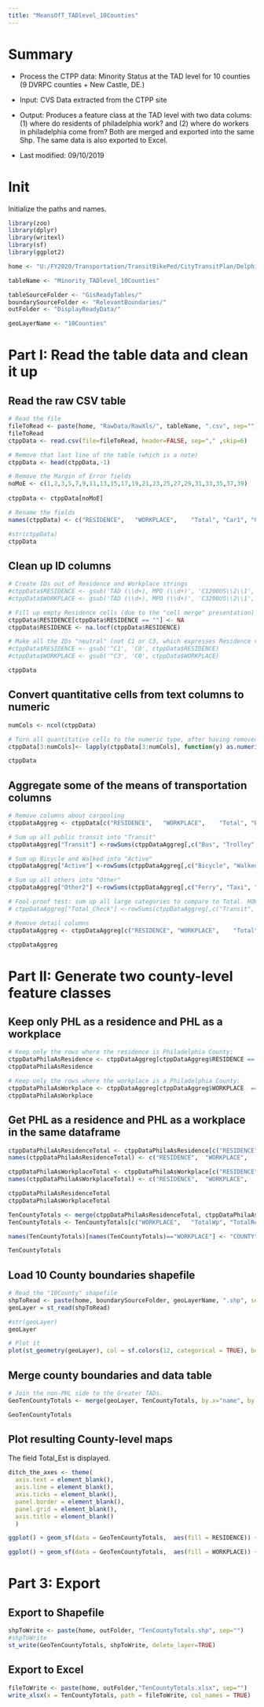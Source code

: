 ```yaml
---
title: "MeansOfT_TADlevel_10Counties"
---
```


# Summary

* Process the CTPP data: Minority Status at the TAD level for 10 counties (9 DVRPC counties + New Castle, DE.) 

* Input: CVS Data extracted from the CTPP site 

* Output: Produces a feature class at the TAD level with two data colums: (1) where do residents of philadelphia work? and (2) where do workers in philadelphia come from? Both are merged and exported into the same Shp. The same data is also exported to Excel.

* Last modified: 09/10/2019


# Init

Initialize the paths and names. 

```r

library(zoo)
library(dplyr)
library(writexl) 
library(sf)
library(ggplot2)

home <- "U:/FY2020/Transportation/TransitBikePed/CityTransitPlan/Delphine_CityTransitPlan/CtppAnalysis/Data2ndPass/"

tableName <- "Minority_TADlevel_10Counties"

tableSourceFolder <- "GisReadyTables/"
boundarySourceFolder <- "RelevantBoundaries/"
outFolder <- "DisplayReadyData/"

geoLayerName <- "10Counties"


```

# Part I: Read the table data and clean it up

## Read the raw CSV table

```r

# Read the file
fileToRead <- paste(home, "RawData/RawXls/", tableName, ".csv", sep="")
fileToRead
ctppData <- read.csv(file=fileToRead, header=FALSE, sep="," ,skip=6)

# Remove that last line of the table (which is a note)
ctppData <- head(ctppData,-1)

# Remove the Margin of Error fields
noMoE <- c(1,2,3,5,7,9,11,13,15,17,19,21,23,25,27,29,31,33,35,37,39)
  
ctppData <- ctppData[noMoE]

# Rename the fields
names(ctppData) <- c("RESIDENCE",	"WORKPLACE",	"Total", "Car1", "Car2", "Car3", "Car4","Car5", "Car6", "Bus", "Trolley",	"Subway",	"Rail",	"Ferry", "Bicycle", "Walked", "Taxi", "Motorcycle", "Other", "Home", "Auto")

#str(ctppData)
ctppData

```

## Clean up ID columns

```r

# Create IDs out of Residence and Workplace strings
#ctppData$RESIDENCE <- gsub('TAD (\\d+), MPO (\\d+)', 'C1200US\\2\\1', ctppData$RESIDENCE)
#ctppData$WORKPLACE <- gsub('TAD (\\d+), MPO (\\d+)', 'C3200US\\2\\1', ctppData$WORKPLACE)

# Fill up empty Residence cells (due to the "cell merge" presentation) with last previous value
ctppData$RESIDENCE[ctppData$RESIDENCE == ""] <- NA
ctppData$RESIDENCE <- na.locf(ctppData$RESIDENCE)

# Make all the IDs "neutral" (not C1 or C3, which expresses Residence vs Workplace)
#ctppData$RESIDENCE <- gsub('^C1', 'C0', ctppData$RESIDENCE)
#ctppData$WORKPLACE <- gsub('^C3', 'C0', ctppData$WORKPLACE)

ctppData

```

## Convert quantitative cells from text columns to numeric

``` r

numCols <- ncol(ctppData)

# Turn all quantitative cells to the numeric type, after having removed the potential comma. 
ctppData[3:numCols]<- lapply(ctppData[3:numCols], function(y) as.numeric(gsub(",", "", y)))

ctppData
```

## Aggregate some of the means of transportation columns

``` r

# Remove columns about carpooling
ctppDataAggreg <- ctppData[c("RESIDENCE",	"WORKPLACE",	"Total", "Bus", "Trolley",	"Subway",	"Rail",	"Ferry", "Bicycle", "Walked", "Taxi", "Motorcycle", "Other", "Home", "Auto")]

# Sum up all public transit into "Transit"
ctppDataAggreg["Transit"] <-rowSums(ctppDataAggreg[,c("Bus", "Trolley",	"Subway",	"Rail")])

# Sum up Bicycle and Walked into "Active"
ctppDataAggreg["Active"] <-rowSums(ctppDataAggreg[,c("Bicycle", "Walked")])

# Sum up all others into "Other"
ctppDataAggreg["Other2"] <-rowSums(ctppDataAggreg[,c("Ferry", "Taxi", "Motorcycle", "Other")])

# Fool-proof test: sum up all large categories to compare to Total. HOWEVER, note that they will not add up perfectly because of a cummulative rounding effect.
# ctppDataAggreg["Total_Check"] <-rowSums(ctppDataAggreg[,c("Transit", "Auto", "Active", "Home", "Other2")])

# Remove detail columns
ctppDataAggreg <- ctppDataAggreg[c("RESIDENCE",	"WORKPLACE",	"Total", "Transit", "Auto", "Active", "Home", "Other2", "Bus", "Trolley",	"Subway",	"Rail",	"Bicycle", "Walked")]

ctppDataAggreg

```

# Part II: Generate two county-level feature classes

## Keep only PHL as a residence and PHL as a workplace

```r

# Keep only the rows where the residence is Philadelphia County:
ctppDataPhilaAsResidence <- ctppDataAggreg[ctppDataAggreg$RESIDENCE == "Philadelphia County, Pennsylvania", ]
ctppDataPhilaAsResidence

# Keep only the rows where the workplace is a Philadelphia County:
ctppDataPhilaAsWorkplace <- ctppDataAggreg[ctppDataAggreg$WORKPLACE  == "Philadelphia County, Pennsylvania", ]
ctppDataPhilaAsWorkplace

```

## Get PHL as a residence and PHL as a workplace in the same dataframe

```r
ctppDataPhilaAsResidenceTotal <- ctppDataPhilaAsResidence[c("RESIDENCE",	"WORKPLACE",	"Total", "Transit", "Auto", "Active", "Home", "Other2")]
names(ctppDataPhilaAsResidenceTotal) <- c("RESIDENCE",	"WORKPLACE",	"TotalWp", "TransitWp", "AutoWp", "ActiveWp", "HomeWp", "OtherWp")

ctppDataPhilaAsWorkplaceTotal <- ctppDataPhilaAsWorkplace[c("RESIDENCE",	"WORKPLACE",	"Total", "Transit", "Auto", "Active", "Home", "Other2")]
names(ctppDataPhilaAsWorkplaceTotal) <- c("RESIDENCE",	"WORKPLACE",	"TotalRe", "TransitRe", "AutoRe", "ActiveRe", "HomeRe", "OtherRe")

ctppDataPhilaAsResidenceTotal
ctppDataPhilaAsWorkplaceTotal

TenCountyTotals <- merge(ctppDataPhilaAsResidenceTotal, ctppDataPhilaAsWorkplaceTotal, by.x="WORKPLACE", by.y="RESIDENCE")
TenCountyTotals <- TenCountyTotals[c("WORKPLACE",	"TotalWp", "TotalRe", "TransitWp", "TransitRe", "AutoWp", "AutoRe", "ActiveWp", "ActiveRe", "HomeWp", "HomeRe", "OtherWp", "OtherRe")]

names(TenCountyTotals)[names(TenCountyTotals)=="WORKPLACE"] <- "COUNTY"

TenCountyTotals

```

## Load 10 County boundaries shapefile

```r

# Read the "10County" shapefile
shpToRead <- paste(home, boundarySourceFolder, geoLayerName, ".shp", sep="")
geoLayer = st_read(shpToRead)

#str(geoLayer)
geoLayer

# Plot it
plot(st_geometry(geoLayer), col = sf.colors(12, categorical = TRUE), border = 'grey', axes = TRUE)
```


## Merge county boundaries and data table

```r

# Join the non-PHL side to the Greater TADs.
GeoTenCountyTotals <- merge(geoLayer, TenCountyTotals, by.x="name", by.y="COUNTY")

GeoTenCountyTotals
```


## Plot resulting County-level maps

The field Total_Est is displayed.

```r

ditch_the_axes <- theme(
  axis.text = element_blank(),
  axis.line = element_blank(),
  axis.ticks = element_blank(),
  panel.border = element_blank(),
  panel.grid = element_blank(),
  axis.title = element_blank()
  )

ggplot() + geom_sf(data = GeoTenCountyTotals,  aes(fill = RESIDENCE)) + theme_bw() + ditch_the_axes + scale_fill_gradient(low="#ccccff", high="#0000e6")

ggplot() + geom_sf(data = GeoTenCountyTotals,  aes(fill = WORKPLACE)) + theme_bw() + ditch_the_axes + scale_fill_gradient(low="#ccccff", high="#0000e6")

```

# Part 3: Export
## Export to Shapefile

```r

shpToWrite <- paste(home, outFolder, "TenCountyTotals.shp", sep="")
#shpToWrite
st_write(GeoTenCountyTotals, shpToWrite, delete_layer=TRUE)

```


## Export to Excel

```r

fileToWrite <- paste(home, outFolder,"TenCountyTotals.xlsx", sep="")
write_xlsx(x = TenCountyTotals, path = fileToWrite, col_names = TRUE)

```
